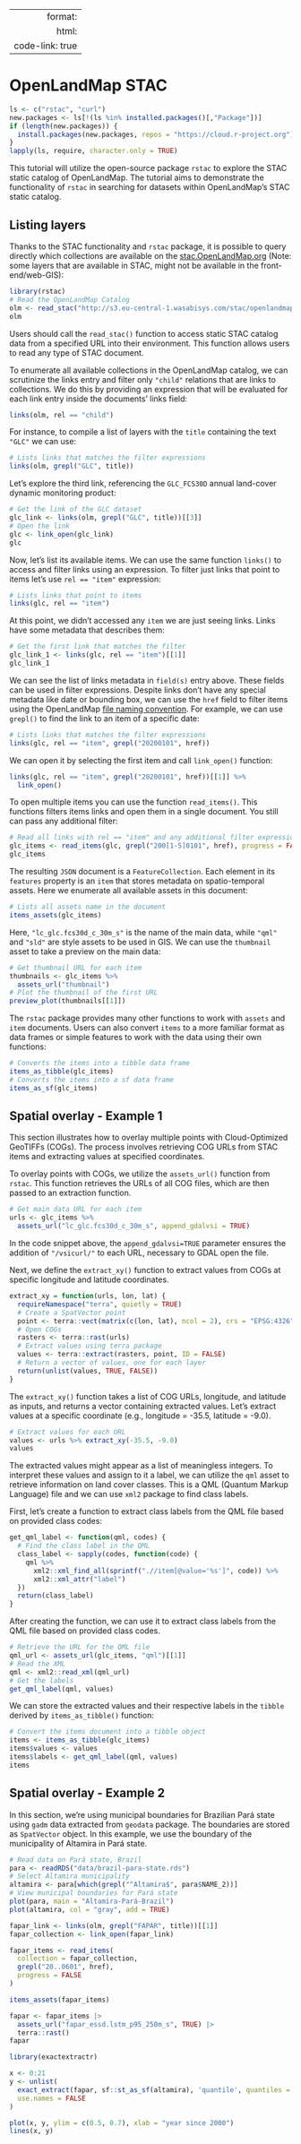 
---
  format:
    html:
      code-link: true
---

# OpenLandMap STAC 

```r
ls <- c("rstac", "curl")
new.packages <- ls[!(ls %in% installed.packages()[,"Package"])]
if (length(new.packages)) {
  install.packages(new.packages, repos = "https://cloud.r-project.org")
}
lapply(ls, require, character.only = TRUE)
```

This tutorial will utilize the open-source package `rstac` to explore the STAC static catalog of OpenLandMap. The tutorial aims to demonstrate the functionality of `rstac` in searching for datasets within OpenLandMap's STAC static catalog. 

## Listing layers

Thanks to the STAC functionality and `rstac` package, it is possible to query directly 
which collections are available on the [stac.OpenLandMap.org](http://stac.OpenLandMap.org) (Note: some layers that are available in STAC, might not be available in the front-end/web-GIS):

```r
library(rstac)
# Read the OpenLandMap Catalog
olm <- read_stac("http://s3.eu-central-1.wasabisys.com/stac/openlandmap/catalog.json")
olm
```

Users should call the `read_stac()` function to access static STAC catalog data from a specified URL into their environment. This function allows users to read any type of STAC document.

To enumerate all available collections in the OpenLandMap catalog, we can scrutinize the links entry and filter only `"child"` relations that are links to collections. We do this by providing an expression that will be evaluated for each link entry inside the documents' links field:

```r
links(olm, rel == "child")
```

For instance, to compile a list of layers with the `title` containing the text `"GLC"` we can use:

```r
# Lists links that matches the filter expressions
links(olm, grepl("GLC", title))
```

Let's explore the third link, referencing the `GLC_FCS30D` annual land-cover dynamic monitoring product:

```r
# Get the link of the GLC dataset
glc_link <- links(olm, grepl("GLC", title))[[3]]
# Open the link
glc <- link_open(glc_link)
glc
```

Now, let's list its available items. We can use the same function `links()` to access and filter links using an expression. To filter just links that point to items let's use `rel == "item"` expression:

```r
# Lists links that point to items
links(glc, rel == "item")
```

At this point, we didn't accessed any `item` we are just seeing links. Links have some metadata that describes them:

```r
# Get the first link that matches the filter
glc_link_1 <- links(glc, rel == "item")[[1]]
glc_link_1
```

We can see the list of links metadata in `field(s)` entry above. These fields can be used in filter expressions. Despite links don't have any special metadata like date or bounding box, we can use the `href` field to filter items using the OpenLandMap [file naming convention](https://openlandmap.github.io/book/#the-file-naming-convention). For example, we can use `grepl()` to find the link to an item of a specific date:

```r
# Lists links that matches the filter expressions
links(glc, rel == "item", grepl("20200101", href))
```

We can open it by selecting the first item and call `link_open()` function:

```r
links(glc, rel == "item", grepl("20200101", href))[[1]] %>% 
  link_open()
```

To open multiple items you can use the function `read_items()`. This functions filters items links and open them in a single document. You still can pass any additional filter:

```r
# Read all links with rel == "item" and any additional filter expression
glc_items <- read_items(glc, grepl("200[1-5]0101", href), progress = FALSE)
glc_items
```

The resulting `JSON` document is a `FeatureCollection`. Each element in its `features` property is an `item` that stores metadata on spatio-temporal assets. Here we enumerate all available assets in this document:

```r
# Lists all assets name in the document
items_assets(glc_items)
```
Here, `"lc_glc.fcs30d_c_30m_s"` is the name of the main data, while `"qml"` and `"sld"` are style assets to be used in GIS. We can use the `thumbnail` asset to take a preview on the main data:

```r
# Get thumbnail URL for each item
thumbnails <- glc_items %>%
  assets_url("thumbnail")
# Plot the thumbnail of the first URL
preview_plot(thumbnails[[1]])
```

The `rstac` package provides many other functions to work with `assets` and `item` documents. Users can also convert `items` to a more familiar format as data frames or simple features to work with the data using their own functions:

```r
# Converts the items into a tibble data frame
items_as_tibble(glc_items)
# Converts the items into a sf data frame
items_as_sf(glc_items)
```

## Spatial overlay - Example 1

This section illustrates how to overlay multiple points with Cloud-Optimized GeoTIFFs (COGs). The process involves retrieving COG URLs from STAC items and extracting values at specified coordinates.

To overlay points with COGs, we utilize the `assets_url()` function from `rstac`. This function retrieves the URLs of all COG files, which are then passed to an extraction function.

```r
# Get main data URL for each item 
urls <- glc_items %>% 
  assets_url("lc_glc.fcs30d_c_30m_s", append_gdalvsi = TRUE)
```

In the code snippet above, the `append_gdalvsi=TRUE` parameter ensures the addition of `"/vsicurl/"` to each URL, necessary to GDAL open the file.

Next, we define the `extract_xy()` function to extract values from COGs at specific longitude and latitude coordinates.

```r
extract_xy = function(urls, lon, lat) {
  requireNamespace("terra", quietly = TRUE)
  # Create a SpatVector point
  point <- terra::vect(matrix(c(lon, lat), ncol = 2), crs = "EPSG:4326")
  # Open COGs
  rasters <- terra::rast(urls)
  # Extract values using terra package
  values <- terra::extract(rasters, point, ID = FALSE)
  # Return a vector of values, one for each layer
  return(unlist(values, TRUE, FALSE))
}
```

The `extract_xy()` function takes a list of COG URLs, longitude, and latitude as inputs, and returns a vector containing extracted values. Let's extract values at a specific coordinate (e.g., longitude = -35.5, latitude = -9.0).

```r
# Extract values for each URL
values <- urls %>% extract_xy(-35.5, -9.0)
values
```

The extracted values might appear as a list of meaningless integers. To interpret these values and assign to it a label, we can utilize the `qml` asset to retrieve information on land cover classes. This is a QML (Quantum Markup Language) file and we can use `xml2` package to find class labels.

First, let's create a function to extract class labels from the QML file based on provided class codes:

```r
get_qml_label <- function(qml, codes) {
  # Find the class label in the QML
  class_label <- sapply(codes, function(code) {
    qml %>%
      xml2::xml_find_all(sprintf(".//item[@value='%s']", code)) %>%
      xml2::xml_attr("label")
  })
  return(class_label)
}
```

After creating the function, we can use it to extract class labels from the QML file based on provided class codes. 

```r
# Retrieve the URL for the QML file
qml_url <- assets_url(glc_items, "qml")[[1]]
# Read the XML
qml <- xml2::read_xml(qml_url)
# Get the labels
get_qml_label(qml, values)
```

We can store the extracted values and their respective labels in the `tibble` derived by `items_as_tibble()` function:

```r
# Convert the items document into a tibble object
items <- items_as_tibble(glc_items)
items$values <- values
items$labels <- get_qml_label(qml, values)
items
```

## Spatial overlay - Example 2

In this section, we're using municipal boundaries for Brazilian Pará state using `gadm` data extracted from `geodata` package. The boundaries are stored as `SpatVector` object. In this example, we use the boundary of the municipality of Altamira in Pará state.

```r
# Read data on Pará state, Brazil
para <- readRDS("data/brazil-para-state.rds")
# Select Altamira municipality
altamira <- para[which(grepl("^Altamira$", para$NAME_2))]
# View municipal boundaries for Pará state
plot(para, main = "Altamira-Pará-Brazil")
plot(altamira, col = "gray", add = TRUE)
```

```r
fapar_link <- links(olm, grepl("FAPAR", title))[[1]]
fapar_collection <- link_open(fapar_link)
```

```r
fapar_items <- read_items(
  collection = fapar_collection, 
  grepl("20..0601", href), 
  progress = FALSE
)
```

```r
items_assets(fapar_items)
```

```r
fapar <- fapar_items |> 
  assets_url("fapar_essd.lstm_p95_250m_s", TRUE) |> 
  terra::rast()
fapar
```

```r
library(exactextractr)

x <- 0:21
y <- unlist(
  exact_extract(fapar, sf::st_as_sf(altamira), 'quantile', quantiles = 0.05), 
  use.names = FALSE
)

plot(x, y, ylim = c(0.5, 0.7), xlab = "year since 2000")
lines(x, y)

```
